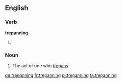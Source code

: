 ==English==

{{rfp|lang=en}}

===Verb===
'''trepanning'''

# {{present participle of|trepan}}

===Noun===
{{en-noun}}

# The act of one who [[trepan]]s.

[[de:trepanning]]
[[fr:trepanning]]
[[pl:trepanning]]
[[ta:trepanning]]